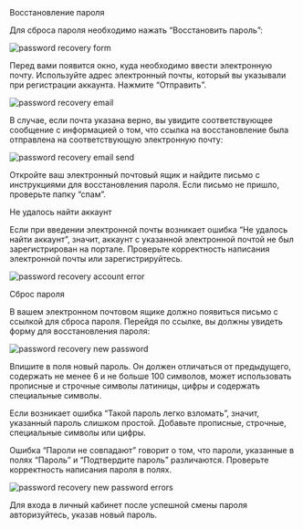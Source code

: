 
<AnchorHeading type="h1" id="password-recovery">
  Восстановление пароля
</AnchorHeading>

Для сброса пароля необходимо нажать “Восстановить пароль”:

<Image
  width={368}
  height={516}
  src="/assets/markdown/work-begining/password-recovery-form.png"
  alt="password recovery form"
/>

Перед вами появится окно, куда необходимо ввести электронную почту.
Используйте адрес электронный почты, который вы указывали при регистрации аккаунта. Нажмите “Отправить”.

<Image
  width={368}
  height={516}
  src="/assets/markdown/work-begining/password-recovery-email.png"
  alt="password recovery email"
/>

В случае, если почта указана верно, вы увидите соответствующее сообщение с информацией о том,
что ссылка на восстановление была отправлена на соответствующую электронную почту:

<Image
  width={368}
  height={516}
  src="/assets/markdown/work-begining/password-recovery-email-send.png"
  alt="password recovery email send"
/>

Откройте ваш электронный почтовый ящик и найдите письмо с инструкциями для восстановления пароля.
Если письмо не пришло, проверьте папку “спам”.

<AnchorHeading type="h2" id="username-error">
  Не удалось найти аккаунт
</AnchorHeading>

Если при введении электронной почты возникает ошибка “Не удалось найти аккаунт”, значит, аккаунт с указанной электронной почтой не был зарегистрирован на портале.
Проверьте корректность написания электронной почты или зарегистрируйтесь.

<Image
  width={368}
  height={516}
  src="/assets/markdown/work-begining/password-recovery-account-error.png"
  alt="password recovery account error"
/>

<AnchorHeading type="h2" id="password-reset">
  Сброс пароля
</AnchorHeading>

В вашем электронном почтовом ящике должно появиться письмо с ссылкой для сброса пароля.
Перейдя по ссылке, вы должны увидеть форму для восстановления пароля:

<Image
  width={368}
  height={516}
  src="/assets/markdown/work-begining/password-recovery-new-password.png"
  alt="password recovery new password"
/>

Впишите в поля новый пароль. Он должен отличаться от предыдущего, содержать не менее 6 и не больше 100 символов,
может использовать прописные и строчные символы латиницы, цифры и содержать специальные символы.

Если возникает ошибка “Такой пароль легко взломать”, значит, указанный пароль слишком простой.
Добавьте прописные, строчные, специальные символы или цифры.

Ошибка “Пароли не совпадают” говорит о том, что пароли, указанные в полях “Пароль” и “Подтвердите пароль” различаются.
Проверьте корректность написания пароля в полях.

<Image
  width={368}
  height={516}
  src="/assets/markdown/work-begining/password-recovery-new-password-errors.png"
  alt="password recovery new password errors"
/>

Для входа в личный кабинет после успешной смены пароля авторизуйтесь, указав новый пароль.
